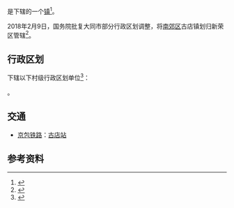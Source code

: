 {{中国乡级行政区|14/02/12/101/000}}

'''{{PAGENAMEBASE}}'''是{{PRC admin/fullname|14/02/12/101/000|3}}下辖的一个[[行政建制镇|镇]]<ref>{{PRC admin/ref sgc|{{PRC admin/parent|14/02/12/101/000}}}}</ref>。

2018年2月9日，国务院批复大同市部分行政区划调整，将[[南郊区|南郊区]]古店镇划归新荣区管辖<ref>{{cite web |url=http://www.thepaper.cn/newsDetail_forward_2035690 |title=山西大同区划调整获批：撤销城区、南郊区、矿区 |publisher=澎湃新闻 |accessdate=2018-12-30 |archive-date=2018-03-22 |archive-url=https://web.archive.org/web/20180322081831/http://www.thepaper.cn/newsDetail_forward_2035690 |dead-url=no }}</ref>。

== 行政区划 ==
{{PAGENAMEBASE}}下辖以下村级行政区划单位<ref>{{PRC admin/ref sgc|14/02/12/101/000}}</ref>：

{{PRC admin/children|14/02/12/101/000}}。

== 交通 ==
* {{rint|cn|rail}}[[京包铁路|京包铁路]]：[[古店站|古店站]]

== 参考资料 ==
{{reflist}}

{{PRC admin/navcat|14/02/12/101/000}}